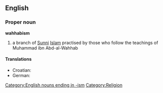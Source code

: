 {{wikipedia}}
==English==
===Proper noun===
'''wahhabism'''
# a branch of [[Sunni]] [[Islam]] practised by those who follow the teachings of Muhammad ibn Abd-al-Wahhab
====Translations====
* Croatian: {{t-|hr|vahabizam|m}}
* German: {{t-|de|Wahhabismus|m}}

[[Category:English nouns ending in -ism]]
[[Category:Religion]]